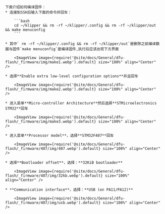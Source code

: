 

    下面介绍如何编译固件：
    * 连接到SSH后输入下面的命令并回车：

        ```bash
        cd ~/klipper && rm -rf ~/klipper/.config && rm -rf ~/klipper/out && make menuconfig
        ```

    * 其中` rm -rf ~/klipper/.config && rm -rf ~/klipper/out`是删除之前编译数据与固件`make menuconfig`是编译固件,执行后应该出现下方界面

        <ImageView image={require('@site/docs/General/dfu-flash/_firmware/img/make1.webp').default} size="100%" align="Center" />

    * 选择**Enable extra low-level configuration options**并且回车

        <ImageView image={require('@site/docs/General/dfu-flash/_firmware/img/make2.webp').default} size="100%" align="Center" />

    * 进入菜单**Micro-controller Architecture**然后选择**STMicroelectronics STM32**回车

        <ImageView image={require('@site/docs/General/dfu-flash/_firmware/img/make3.webp').default} size="100%" align="Center" />

    * 进入菜单**Processor model**，选择**STM32F407**回车

        <ImageView image={require('@site/docs/General/dfu-flash/_firmware/407/img/407.webp').default} size="100%" align="Center" />

    * 选择**Bootloader offset**，选择：**32KiB bootloader**

        <ImageView image={require('@site/docs/General/dfu-flash/_firmware/407/img/32kb.webp').default} size="100%" align="Center" />

    * **Communication interface**，选择：**USB (on PA11/PA12)**

        <ImageView image={require('@site/docs/General/dfu-flash/_firmware/407/img/usb.webp').default} size="100%" align="Center" />
